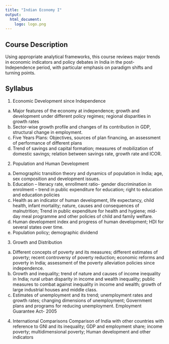 ```yaml
---
title: "Indian Economy I"
output: 
  html_document:
    logo: logo.png
---
```


## Course Description
Using appropriate analytical frameworks, this course reviews major trends in economic indicators and policy debates in India in the post-Independence period, with particular emphasis on paradigm shifts and turning points. 

## Syllabus
1. Economic Development since Independence
  a. Major features of the economy at independence; growth and development under different policy regimes; regional disparities in growth rates
  b. Sector-wise growth profile and changes of its contribution in GDP, structural change in employment.
  c. Five Years Plans: Objectives, sources of plan financing, an assessment of performance of different plans
  d. Trend of savings and capital formation; measures of mobilization of domestic savings; relation between savings rate, growth rate and ICOR.
  
2. Population and Human Development
  a. Demographic transition theory and dynamics of population in India; age, sex composition and development
issues.
b. Education – literacy rate, enrollment ratio- gender discrimination in enrolment – trend in public expenditure
for education; right to education and education policies
c. Health as an indicator of human development, life expectancy, child health, infant mortality; nature, causes
and consequences of malnutrition; Trend in public expenditure for health and hygiene; mid-day meal
programme and other policies of child and family welfare.
d. Human development index and progress of human development; HDI for several states over time.
e. Population policy; demographic dividend
3. Growth and Distribution
a. Different concepts of poverty and its measures; different estimates of poverty; recent controversy of poverty
reduction; economic reforms and poverty in India; assessment of the poverty alleviation policies since
independence.
b. Growth and inequality; trend of nature and causes of income inequality in India; rural urban disparity in
income and wealth inequality; public measures to combat against inequality in income and wealth; growth of
large industrial houses and middle class.
c. Estimates of unemployment and its trend; unemployment rates and growth rates; changing dimensions of
unemployment; Government plans and programs for reducing unemployment. Employment Guarantee Act-
2005
4. International Comparisons
Comparison of India with other countries with reference to GNI and its inequality; GDP and employment
share; income poverty; multidimensional poverty; Human development and other indicators